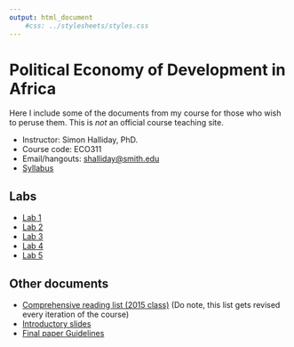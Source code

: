 ```yaml
---
output: html_document
    #css: ../stylesheets/styles.css
---
```


# Political Economy of Development in Africa
Here I include some of the documents from my course for those who wish to peruse them. This is *not* an official course teaching site. 

- Instructor: Simon Halliday, PhD. 
- Course code: ECO311
- Email/hangouts: [shalliday@smith.edu](shalliday@smith.edu)
- [Syllabus](eco311_f2016_syllabus.pdf)

## Labs 
- [Lab 1](Lab1.pdf)
- [Lab 2](Lab2.pdf)
- [Lab 3](Lab3.pdf)
- [Lab 4](Lab4.pdf)
- [Lab 5](Lab5.pdf)

## Other documents 

- [Comprehensive reading list (2015 class)](ECO311-ComprehensiveReadingList.pdf) (Do note, this list gets revised every iteration of the course)
- [Introductory slides](Intro_compressed.pdf) 
- [Final paper Guidelines](paper_guidelines.pdf)





